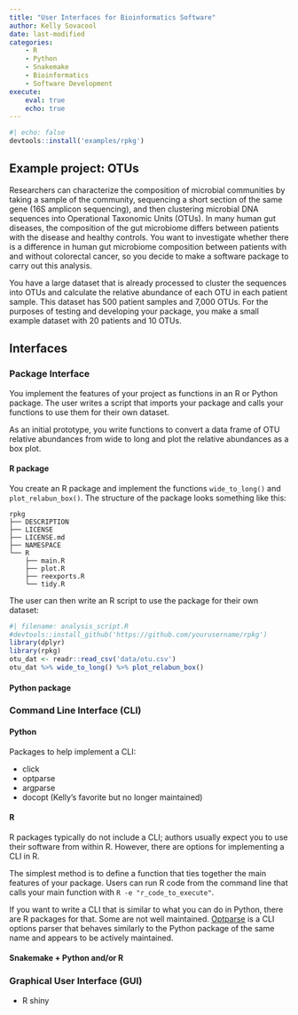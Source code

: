 ```yaml
---
title: "User Interfaces for Bioinformatics Software"
author: Kelly Sovacool
date: last-modified
categories:
    - R
    - Python
    - Snakemake
    - Bioinformatics
    - Software Development
execute:
    eval: true
    echo: true
---
```


```r
#| echo: false
devtools::install('examples/rpkg')
```

## Example project: OTUs

Researchers can characterize the composition of microbial communities by taking 
a sample of the community, sequencing a short section of the same gene 
(16S amplicon sequencing), and then clustering microbial DNA sequences into 
Operational Taxonomic Units (OTUs).
In many human gut diseases, the composition of the gut microbiome differs 
between patients with the disease and healthy controls.
You want to investigate whether there is a difference in human gut microbiome
composition between patients with and without colorectal cancer, so you decide
to make a software package to carry out this analysis.

You have a large dataset that is already processed to cluster the sequences 
into OTUs and calculate the relative abundance of each OTU in each patient sample. 
This dataset has 500 patient samples and 7,000 OTUs. For the purposes of testing 
and developing your package, you make a small example dataset with 20 patients
and 10 OTUs.

## Interfaces

### Package Interface

You implement the features of your project as functions in an R or Python package.
The user writes a script that imports your package and calls your functions to
use them for their own dataset.

As an initial prototype, you write functions to convert a data frame of OTU 
relative abundances from wide to long and plot the relative abundances as a box plot.

#### R package

You create an R package and implement 
the functions `wide_to_long()` and `plot_relabun_box()`.
The structure of the package looks something like this:

```
rpkg
├── DESCRIPTION
├── LICENSE
├── LICENSE.md
├── NAMESPACE
└── R
    ├── main.R
    ├── plot.R
    ├── reexports.R
    └── tidy.R
```

The user can then write an R script to use the package for their own dataset:

```r
#| filename: analysis_script.R
#devtools::install_github('https://github.com/yourusername/rpkg')
library(dplyr)
library(rpkg)
otu_dat <- readr::read_csv('data/otu.csv')
otu_dat %>% wide_to_long() %>% plot_relabun_box()
```


#### Python package

### Command Line Interface (CLI)

#### Python

Packages to help implement a CLI:

- click
- optparse
- argparse
- docopt (Kelly's favorite but no longer maintained)

#### R

R packages typically do not include a CLI; authors usually expect you to use 
their software from within R. However, there are options for implementing 
a CLI in R.

The simplest method is to define a function that ties together the main features
of your package. 
Users can run R code from the command line that calls your main function with 
`R -e "r_code_to_execute"`.

If you want to write a CLI that is similar to what you can do in Python, there
are R packages for that. Some are not well maintained. 
[Optparse](https://cran.r-project.org/web/packages/optparse/index.html) is a
CLI options parser that behaves similarly to the Python package of the same name 
and appears to be actively maintained.

#### Snakemake + Python and/or R

### Graphical User Interface (GUI)

- R shiny